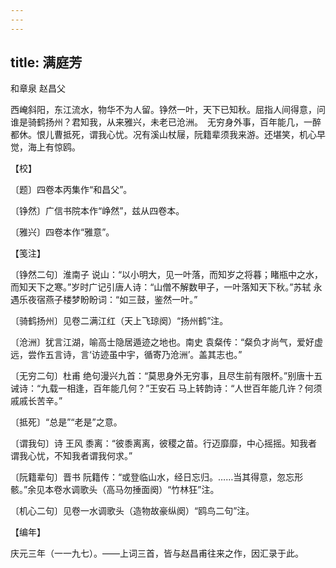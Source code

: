 ```yaml
---
---
---
```

title: 满庭芳
---



和章泉 赵昌父





西崦斜阳，东江流水，物华不为人留。铮然一叶，天下已知秋。屈指人间得意，问谁是骑鹤扬州？君知我，从来雅兴，未老已沧洲。　无穷身外事，百年能几，一醉都休。恨儿曹抵死，谓我心忧。况有溪山杖屦，阮籍辈须我来游。还堪笑，机心早觉，海上有惊鸥。





【校】


〔题〕四卷本丙集作“和昌父”。

〔铮然〕广信书院本作“峥然”，兹从四卷本。

〔雅兴〕四卷本作“雅意”。





【笺注】


〔铮然二句〕淮南子 说山：“以小明大，见一叶落，而知岁之将暮；睹瓶中之水，而知天下之寒。”岁时广记引唐人诗：“山僧不解数甲子，一叶落知天下秋。”苏轼 永遇乐夜宿燕子楼梦盼盼词：“如三鼓，鉴然一叶。”

〔骑鹤扬州〕见卷二满江红（天上飞琼阕）“扬州鹤”注。

〔沧洲〕犹言江湖，喻高士隐居遁迹之地也。南史 袁粲传：“粲负才尚气，爱好虚远，尝作五言诗，言‘访迹虽中宇，循寄乃沧洲’。盖其志也。”

〔无穷二句〕杜甫 绝句漫兴九首：“莫思身外无穷事，且尽生前有限杯。”别唐十五诫诗：“九载一相逢，百年能几何？”王安石 马上转韵诗：“人世百年能几许？何须戚戚长苦辛。”

〔抵死〕“总是”“老是”之意。

〔谓我句〕诗 王风 黍离：“彼黍离离，彼稷之苗。行迈靡靡，中心摇摇。知我者谓我心忧，不知我者谓我何求。”

〔阮籍辈句〕晋书 阮籍传：“或登临山水，经日忘归。……当其得意，忽忘形骸。”余见本卷水调歌头（高马勿捶面阕）“竹林狂”注。

〔机心二句〕见卷一水调歌头（造物故豪纵阕）“鸥鸟二句”注。





【编年】


庆元三年（一一九七）。——上词三首，皆与赵昌甫往来之作，因汇录于此。